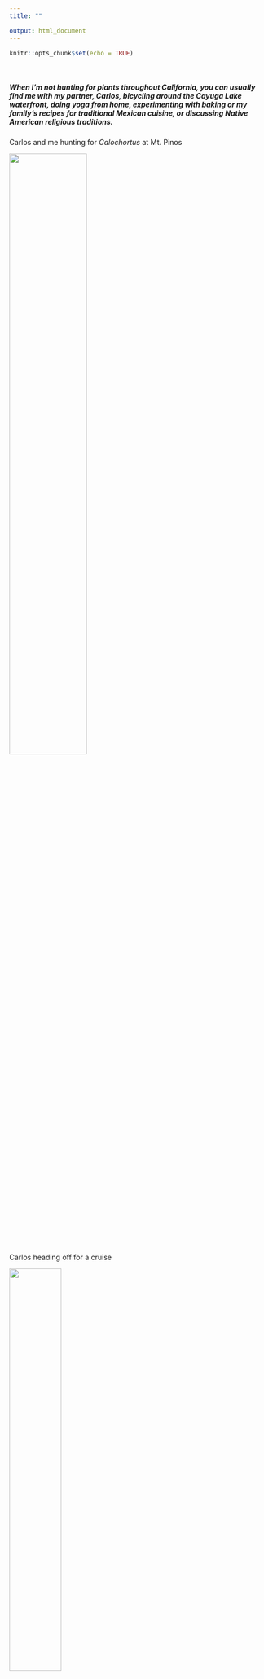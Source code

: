```yaml
---
title: ""

output: html_document
---
```


```r
knitr::opts_chunk$set(echo = TRUE)
```
<br>

##### When I'm not hunting for plants throughout California, you can usually find me with my partner, Carlos, bicycling around the Cayuga Lake waterfront, doing yoga from home, experimenting with baking or my family's recipes for traditional Mexican cuisine, or discussing Native American religious traditions.

Carlos and me hunting for *Calochortus* at Mt. Pinos 

<img src="me_babsy_pinos.jpg" height="55%" width="55%">





Carlos heading off for a cruise 

<img src="motor_babsy.jpg" height="45%" width="45%">




Some fun and tasty food we made

<img src= "space_cupcake.jpg" height="25%" width="25%"> <img src="nopal.jpg" height="45%" width="45%">

<br>
